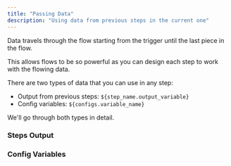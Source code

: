 ```yaml
---
title: "Passing Data"
description: "Using data from previous steps in the current one"
---
```


Data travels through the flow starting from the trigger until the last piece in the flow.

This allows flows to be so powerful as you can design each step to work with the flowing data.

There are two types of data that you can use in any step:

- Output from previous steps: `${step_name.output_variable}`
- Config variables: `${configs.variable_name}`

We'll go through both types in detail.

### Steps Output

### Config Variables